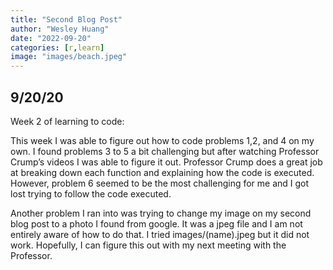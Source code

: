 ```yaml
---
title: "Second Blog Post"
author: "Wesley Huang"
date: "2022-09-20"
categories: [r,learn]
image: "images/beach.jpeg"
---
```


## 9/20/20

Week 2 of learning to code:

This week I was able to figure out how to code problems 1,2, and 4 on my own. I found problems 3 to 5 a bit challenging but after watching Professor Crump's videos I was able to figure it out. Professor Crump does a great job at breaking down each function and explaining how the code is executed. However, problem 6 seemed to be the most challenging for me and I got lost trying to follow the code executed.

Another problem I ran into was trying to change my image on my second blog post to a photo I found from google. It was a jpeg file and I am not entirely aware of how to do that. I tried images/(name).jpeg but it did not work. Hopefully, I can figure this out with my next meeting with the Professor.
